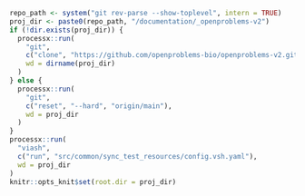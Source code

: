 
```r
repo_path <- system("git rev-parse --show-toplevel", intern = TRUE)
proj_dir <- paste0(repo_path, "/documentation/_openproblems-v2")
if (!dir.exists(proj_dir)) {
  processx::run(
    "git",
    c("clone", "https://github.com/openproblems-bio/openproblems-v2.git", basename(proj_dir)),
    wd = dirname(proj_dir)
  )
} else {
  processx::run(
    "git", 
    c("reset", "--hard", "origin/main"),
    wd = proj_dir
  )
}
processx::run(
  "viash",
  c("run", "src/common/sync_test_resources/config.vsh.yaml"),
  wd = proj_dir
)
knitr::opts_knit$set(root.dir = proj_dir)
```